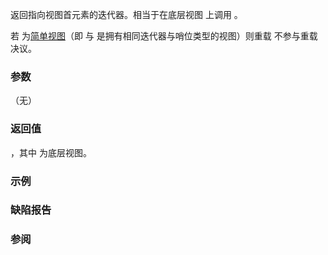 {{cpp/ranges/take_while_view/title|begin}}
{{cpp/ranges/take_while_view/navbar}}

{{dcl begin}}
{{dcl|num=1|since=c++20|1=
constexpr auto begin() requires (!/*simple-view*/&lt;V&gt;);
}}
{{dcl|num=2|since=c++20|1=
constexpr auto begin() const requires
    ranges::range&lt;const V&gt; &amp;&amp;
    std::indirect_unary_predicate&lt;const Pred, ranges::iterator_t&lt;const V&gt;&gt;;
}}
{{dcl end}}

返回指向视图首元素的迭代器。相当于在底层视图 {{rlpi|/#数据成员|base_}} 上调用 {{c/core|ranges::begin}}。

若 {{tt|V}} 为[[cpp/ranges#辅助概念|简单视图]]（即 {{tt|V}} 与 {{c/core|const V}} 是拥有相同迭代器与哨位类型的视图）则重载 {{v|1}} 不参与重载决议。

===参数===
（无）

===返回值===
{{c|ranges::begin(base_)}}，其中 {{rlpi|/#数据成员|base_}} 为底层视图。

===示例===
{{example
|code=
|output=
}}

===缺陷报告===
{{dr list begin}}
{{dr list item|wg=lwg|dr=3450|std=C++20|before={{c/core|const}} 重载可能返回不可与哨位比较的迭代器|after=已约束}}
{{dr list end}}

===参阅===
{{dsc begin}}
{{dsc inc|cpp/ranges/adaptor/dsc end|take_while_view}}
{{dsc inc|cpp/ranges/adaptor/sentinel/dsc operator cmp|take_while_view}}
{{dsc end}}

{{langlinks|en|es|ja|ru}}